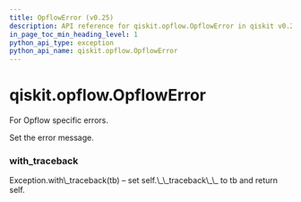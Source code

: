 ```yaml
---
title: OpflowError (v0.25)
description: API reference for qiskit.opflow.OpflowError in qiskit v0.25
in_page_toc_min_heading_level: 1
python_api_type: exception
python_api_name: qiskit.opflow.OpflowError
---
```


<span id="qiskit-opflow-opflowerror" />

# qiskit.opflow\.OpflowError

<Class id="qiskit.opflow.OpflowError" isDedicatedPage={true} github="https://github.com/qiskit/qiskit/tree/stable/0.17/qiskit/opflow/exceptions.py" signature="OpflowError(*message)" modifiers="exception">
  For Opflow specific errors.

  Set the error message.

  ### with\_traceback

  <Function id="qiskit.opflow.OpflowError.with_traceback" signature="with_traceback()">
    Exception.with\_traceback(tb) – set self.\_\_traceback\_\_ to tb and return self.
  </Function>
</Class>

